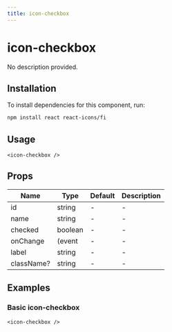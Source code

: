 ```yaml
---
title: icon-checkbox
---
```


# icon-checkbox

No description provided.

## Installation
To install dependencies for this component, run:
```bash
npm install react react-icons/fi
```

## Usage
```tsx
<icon-checkbox />
```

## Props
| Name      | Type     | Default | Description                 |
|-----------|----------|---------|-----------------------------|
| id | string | - | - |
| name | string | - | - |
| checked | boolean | - | - |
| onChange | (event | - | - |
| label | string | - | - |
| className? | string | - | - |

## Examples

### Basic icon-checkbox
```tsx
<icon-checkbox />
```

